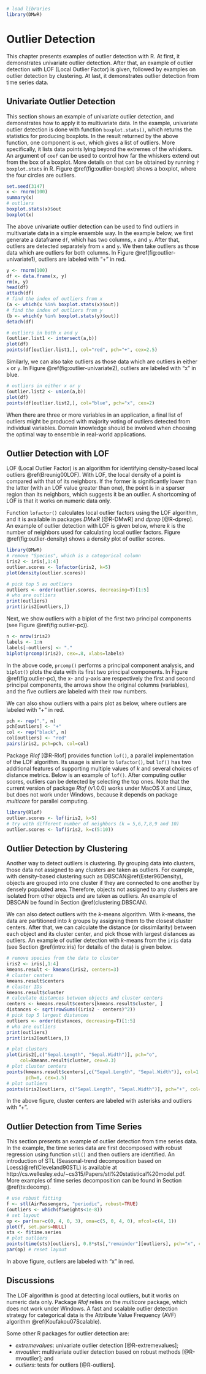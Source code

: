 ```r
# load libraries
library(DMwR)
```


# Outlier Detection {#outlier}


This chapter presents examples of outlier detection with R. At first, it  demonstrates univariate outlier detection. After that, an example of outlier detection with LOF (Local Outlier Factor) is given, followed by examples on outlier detection by clustering. At last, it demonstrates outlier detection from time series data.



## Univariate Outlier Detection

This section shows an example of univariate outlier detection, and demonstrates how to apply it to multivariate data. In the example, univariate outlier detection is done with function `boxplot.stats()`, which returns the statistics for producing boxplots. In the result returned by the above function, one component is `out`, which gives a list of outliers. More specifically, it lists data points lying beyond the extremes of the whiskers. An argument of `coef` can be used to control how far the whiskers extend out from the box of a boxplot. More details on that can be obtained by running `?boxplot.stats` in R. Figure \@ref(fig:outlier-boxplot) shows a boxplot, where the four circles are  outliers.


```r
set.seed(3147)
x <- rnorm(100)
summary(x)
# outliers
boxplot.stats(x)$out
boxplot(x)
```
\index{box plot}



The above univariate outlier detection can be used to find outliers in multivariate data in a simple ensemble way. In the example below, we first generate a dataframe `df`, which has two columns, `x` and `y`. After that, outliers are detected separately from `x` and `y`. We then take outliers as those data which are outliers for both columns. In  Figure \@ref(fig:outlier-univariate1), outliers are labeled with "+" in red.
```r
y <- rnorm(100)
df <- data.frame(x, y)
rm(x, y)
head(df)
attach(df)
# find the index of outliers from x
(a <- which(x %in% boxplot.stats(x)$out))
# find the index of outliers from y
(b <- which(y %in% boxplot.stats(y)$out))
detach(df)
```


```r
# outliers in both x and y
(outlier.list1 <- intersect(a,b))
plot(df)
points(df[outlier.list1,], col="red", pch="+", cex=2.5)
```


Similarly, we can also take outliers as those data which are outliers in either `x` or `y`. In Figure \@ref(fig:outlier-univariate2), outliers are labeled with "x" in blue. 

```r
# outliers in either x or y
(outlier.list2 <- union(a,b))
plot(df)
points(df[outlier.list2,], col="blue", pch="x", cex=2)
```

When there are three or more variables in an application, a final list of outliers might be produced with majority voting of outliers detected from individual variables. Domain knowledge should be involved when choosing the optimal way to ensemble in real-world applications.




## Outlier Detection with LOF \index{LOF}\index{local outlier factor}

LOF (Local Outlier Factor) is an algorithm for identifying density-based local outliers \@ref(Breunig00LOF). With LOF, the local density of a point is compared with that of its neighbors. If the former is significantly lower than the latter (with an LOF value greater than one), the point is in a sparser region than its neighbors, which suggests it be an outlier. A shortcoming of LOF is that it works on numeric data only.

Function `lofactor()` calculates local outlier factors using the LOF algorithm, and it is available in packages *DMwR* [@R-DMwR] and *dprep* [@R-dprep]. An example of outlier detection with LOF is given below, where $k$ is the number of neighbors used for calculating local outlier factors. Figure \@ref(fig:outlier-density) shows a density plot of outlier scores.




```r
library(DMwR)
# remove "Species", which is a categorical column
iris2 <- iris[,1:4]
outlier.scores <- lofactor(iris2, k=5)
plot(density(outlier.scores))
```


```r
# pick top 5 as outliers
outliers <- order(outlier.scores, decreasing=T)[1:5]
# who are outliers
print(outliers)
print(iris2[outliers,])
```


Next, we show outliers with a biplot of the first two principal components\index{principal component} (see Figure \@ref(fig:outlier-pc)). 



```r
n <- nrow(iris2)
labels <- 1:n
labels[-outliers] <- "."
biplot(prcomp(iris2), cex=.8, xlabs=labels)
```



In the above code, `prcomp()` performs a principal component analysis, and `biplot()` plots the data with its first two principal components. In Figure \@ref(fig:outlier-pc), the x- and y-axis are respectively the first and second principal components, the arrows show the original columns (variables), and the five outliers are labeled with their row numbers.


We can also show outliers with a pairs plot as below, where outliers are labeled with "+" in red.
\setkeys{Gin}{width=1.0\textwidth}


```r
pch <- rep(".", n)
pch[outliers] <- "+"
col <- rep("black", n)
col[outliers] <- "red"
pairs(iris2, pch=pch, col=col)
```


Package *Rlof* [@R-Rlof] provides function `lof()`, a parallel implementation of the LOF algorithm. Its usage is similar to `lofactor()`, but `lof()` has two additional features of supporting multiple values of $k$ and several choices of distance metrics. Below is an example of `lof()`. After computing outlier scores, outliers can be detected by selecting the top ones. Note that the current version of package *Rlof* (v1.0.0) works under MacOS X and Linux, but does not work under Windows, because it depends on package *multicore* for parallel computing.
```r
library(Rlof)
outlier.scores <- lof(iris2, k=5)
# try with different number of neighbors (k = 5,6,7,8,9 and 10)
outlier.scores <- lof(iris2, k=c(5:10))
```


## Outlier Detection by Clustering \index{clustering} {#outlier:kmeans}

Another way to detect outliers is clustering. By grouping data into clusters, those data not assigned to any clusters are taken as outliers. For example, with density-based clustering such as DBSCAN\index{DBSCAN}\@ref(Ester96Density), objects are grouped into one cluster if they are connected to one another by densely populated area. Therefore, objects not assigned to any clusters are isolated from other objects and are taken as outliers. An example of DBSCAN be found in Section \@ref(clustering:DBSCAN). 

We can also detect outliers with the $k$-means\index{k-means clustering} algorithm. With $k$-means, the data are partitioned into $k$ groups by assigning them to the closest cluster centers. After that, we can calculate the distance (or dissimilarity) between each object and its cluster center, and pick those with largest distances as outliers. An example of outlier detection with $k$-means from the `iris` data (see Section \@ref(intro:iris) for details of the data) is given below.

```r
# remove species from the data to cluster
iris2 <- iris[,1:4]
kmeans.result <- kmeans(iris2, centers=3)
# cluster centers
kmeans.result$centers
# cluster IDs
kmeans.result$cluster
# calculate distances between objects and cluster centers
centers <- kmeans.result$centers[kmeans.result$cluster, ]
distances <- sqrt(rowSums((iris2 - centers)^2))
# pick top 5 largest distances
outliers <- order(distances, decreasing=T)[1:5]
# who are outliers
print(outliers)
print(iris2[outliers,])
```




```r
# plot clusters
plot(iris2[,c("Sepal.Length", "Sepal.Width")], pch="o", 
     col=kmeans.result$cluster, cex=0.3)
# plot cluster centers
points(kmeans.result$centers[,c("Sepal.Length", "Sepal.Width")], col=1:3, 
       pch=8, cex=1.5)
# plot outliers
points(iris2[outliers, c("Sepal.Length", "Sepal.Width")], pch="+", col=4, cex=1.5)
```


In the above figure, cluster centers are labeled with asterisks and outliers with "+".




## Outlier Detection from Time Series \index{time series}

This section presents an example of outlier detection from time series data. In the example, the time series data are first decomposed with robust regression using function `stl()` and then  outliers are identified. An introduction of STL (Seasonal-trend decomposition based on Loess)\index{STL}\@ref(Cleveland90STL) is available at http://cs.wellesley.edu/~cs315/Papers/stl\%20statistical\%20model.pdf. More examples of time series decomposition can be found in Section \@ref(ts:decomp).


```r
# use robust fitting
f <- stl(AirPassengers, "periodic", robust=TRUE)
(outliers <- which(f$weights<1e-8))
# set layout
op <- par(mar=c(0, 4, 0, 3), oma=c(5, 0, 4, 0), mfcol=c(4, 1))
plot(f, set.pars=NULL)
sts <- f$time.series
# plot outliers
points(time(sts)[outliers], 0.8*sts[,"remainder"][outliers], pch="x", col="red")
par(op) # reset layout
```

In above figure, outliers are labeled with "x" in red.



## Discussions

The LOF algorithm is good at detecting local outliers, but it works on numeric data only. Package *Rlof* relies on the *multicore* package, which does not work under Windows. A fast and scalable outlier detection strategy for categorical data is the Attribute Value Frequency (AVF) algorithm \index{AVF} \@ref(Koufakou07Scalable).

Some other R packages for outlier detection are:

- *extremevalues*: univariate outlier detection [@R-extremevalues];
- *mvoutlier*: multivariate outlier detection based on robust methods [@R-mvoutlier]; and
- *outliers*: tests for outliers [@R-outliers].

